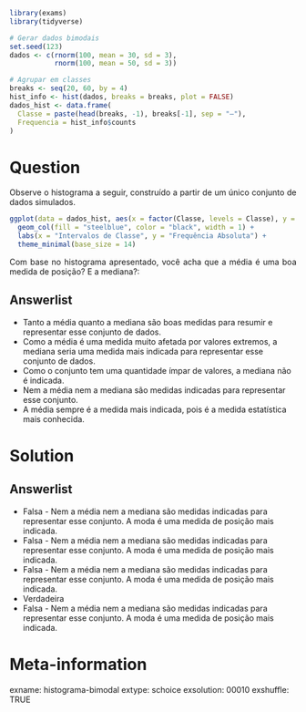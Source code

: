 ```r
library(exams)
library(tidyverse)

# Gerar dados bimodais
set.seed(123)
dados <- c(rnorm(100, mean = 30, sd = 3),
           rnorm(100, mean = 50, sd = 3))

# Agrupar em classes
breaks <- seq(20, 60, by = 4)
hist_info <- hist(dados, breaks = breaks, plot = FALSE)
dados_hist <- data.frame(
  Classe = paste(head(breaks, -1), breaks[-1], sep = "–"),
  Frequencia = hist_info$counts
)
```

Question
========
<p style="text-align: justify;">Observe o histograma a seguir, construído a partir de um único conjunto de dados simulados.</p>

```r
ggplot(data = dados_hist, aes(x = factor(Classe, levels = Classe), y = Frequencia)) +
  geom_col(fill = "steelblue", color = "black", width = 1) +
  labs(x = "Intervalos de Classe", y = "Frequência Absoluta") +
  theme_minimal(base_size = 14)
```

<p style="text-align: justify;">Com base no histograma apresentado, você acha que a média é uma boa medida de posição? E a mediana?:</p>

Answerlist
----------

* Tanto a média quanto a mediana são boas medidas para resumir e representar esse conjunto de dados.
* Como a média é uma medida muito afetada por valores extremos, a mediana seria uma medida mais indicada para representar esse conjunto de dados.
* Como o conjunto tem uma quantidade ímpar de valores, a mediana não é indicada.
* Nem a média nem a mediana são medidas indicadas para representar esse conjunto.
* A média sempre é a medida mais indicada, pois é a medida estatística mais conhecida.

Solution
========
Answerlist
----------

* Falsa - Nem a média nem a mediana são medidas indicadas para representar esse conjunto. A moda é uma medida de posição mais indicada.
* Falsa - Nem a média nem a mediana são medidas indicadas para representar esse conjunto. A moda é uma medida de posição mais indicada.
* Falsa - Nem a média nem a mediana são medidas indicadas para representar esse conjunto. A moda é uma medida de posição mais indicada.
* Verdadeira
* Falsa - Nem a média nem a mediana são medidas indicadas para representar esse conjunto. A moda é uma medida de posição mais indicada.

Meta-information
================
exname: histograma-bimodal
extype: schoice
exsolution: 00010
exshuffle: TRUE
